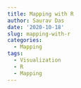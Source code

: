 ```yaml
---
title: Mapping with R
author: Saurav Das
date: '2020-10-18'
slug: mapping-with-r
categories:
  - Mapping
tags:
  - Visualization
  - R
  - Mapping
---
```


